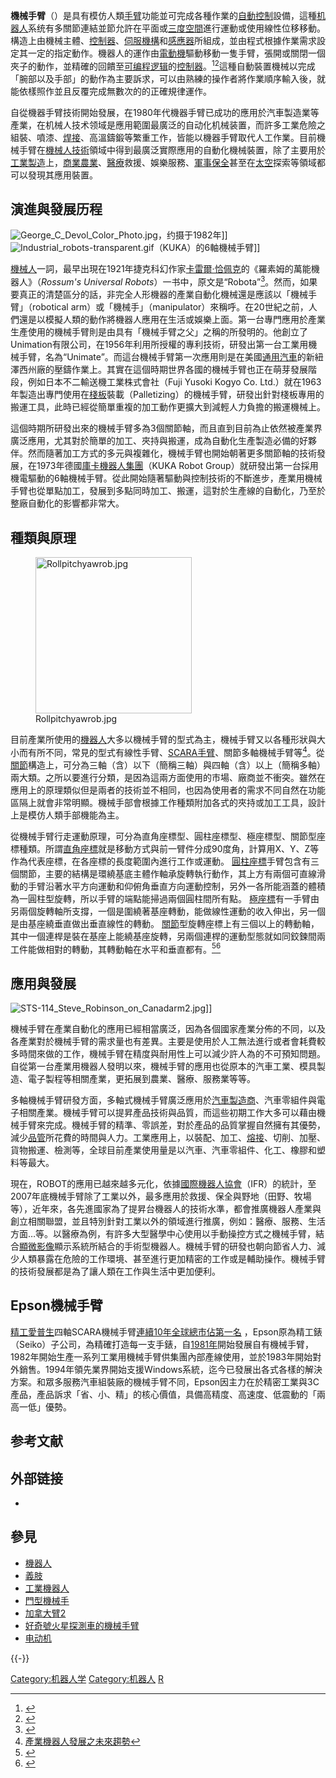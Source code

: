 '''機械手臂'''（{{lang-en|robotic arm}}）是具有模仿人類[[手臂|手臂]]功能並可完成各種作業的[[自動控制|自動控制]]設備，這種[[机器人|机器人]]系统有多關節連結並節允許在平面或[[三度空間|三度空間]]進行運動或使用線性位移移動。構造上由機械主體、[[控制器|控制器]]、[[伺服機構|伺服機構]]和[[感應器|感應器]]所組成，並由程式根據作業需求設定其一定的指定動作。機器人的運作由[[電動機|電動機]]驅動移動一隻手臂，張開或關閉一個夾子的動作，並精確的回饋至[[可编程逻辑设备|可编程逻辑]]的[[控制器|控制器]]。<ref name="OSHA">{{cite web | language = en | publisher = OSHA | title = INDUSTRIAL ROBOTS AND ROBOT SYSTEM SAFETY | url = http://www.osha.gov/dts/osta/otm/otm_iv/otm_iv_4.html | author =  | date = 1999-01-20 | accessdate =  | archive-date = 2021-03-24 | archive-url = https://web.archive.org/web/20210324015641/https://www.osha.gov/dts/osta/otm/otm_iv/otm_iv_4.html | dead-url = no }}</ref><ref name="">{{cite web | language = en | publisher = University of Maryland | title = Paper on Space Robotics | url = http://www.ssl.umd.edu/projects/rangertsx/data/spacerobotics-UNDSPST470.pdf | author = Craig R. Carignan | date = 2002-05-26 | accessdate =  | page = pg 9 | archive-url = https://web.archive.org/web/20171116081657/http://www.ssl.umd.edu/projects/rangertsx/data/spacerobotics-UNDSPST470.pdf | archive-date = 2017-11-16 | dead-url = yes }}</ref>這種自動裝置機械以完成「腕部以及手部」的動作為主要訴求，可以由熟練的操作者將作業順序輸入後，就能依樣照作並且反覆完成無數次的的正確規律運作。{{R|圖鑑}}

自從機器手臂技術開始發展，在1980年代機器手臂已成功的應用於汽車製造業等產業，在机械人技术领域是應用範圍最廣泛的自动化机械装置，而許多工業危險之組裝、噴漆、[[焊接|焊接]]、高溫鑄鍛等繁重工作，皆能以機器手臂取代人工作業。{{R|核心}}目前機械手臂在[[機械人學|機械人技術]]領域中得到最廣泛實際應用的自動化機械裝置，除了主要用於[[工業|工業]][[製造|製造]]上，[[商業|商業]][[農業|農業]]、[[醫療|醫療]]救援、娛樂服務、[[軍事|軍事]][[保全|保全]]甚至在[[太空|太空]]探索等領域都可以發現其應用裝置。{{R|圖鑑}}

==演進與發展历程==
[[File:George_C_Devol_Color_Photo.jpg|thumb]]，约摄于1982年]]
[[File:Industrial_robots-transparent.gif|thumb]]（KUKA）的6軸機械手臂]]

[[機械人|機械人]]一詞，最早出現在1921年捷克科幻作家[[卡雷爾·恰佩克|卡雷爾·恰佩克]]的《羅素姆的萬能機器人》（''Rossum's Universal Robots''）一书中，原文是“Robota”<ref name="簡史">{{cite web | language = zh-tw | publisher = 環球科學 | title = 機器人發展簡史 | url = http://news.xinhuanet.com/tech/2007-02/01/content_5683606.htm | author =  | date = 2007年2月1日 | accessdate =  | archive-date = 2016年11月17日 | archive-url = https://web.archive.org/web/20161117210957/http://news.xinhuanet.com/tech/2007-02/01/content_5683606.htm | dead-url = no }}</ref>。然而，如果要真正的清楚區分的話，非完全人形機器的產業自動化機械還是應該以「機械手臂」（robotical arm）或「機械手」（manipulator）來稱呼。在20世紀之前，人們還是以模擬人類的動作將機器人應用在生活或娛樂上面。第一台專門應用於產業生產使用的機械手臂則是由具有「機械手臂之父」之稱的{{link-en|约瑟夫·恩格伯格|Joseph F. Engelberger}}所發明的。他創立了Unimation有限公司，在1956年利用{{link-en|喬治·迪沃爾|George Devol}}所授權的專利技術，研發出第一台工業用機械手臂，名為“Unimate”。而這台機械手臂第一次應用則是在美國[[通用汽車|通用汽車]]的新紐澤西州廠的壓鑄作業上。其實在這個時期世界各國的機械手臂也正在萌芽發展階段，例如日本不二輸送機工業株式會社（Fuji Yusoki Kogyo Co. Ltd.）就在1963年製造出專門使用在[[棧板|棧板]]裝載（Palletizing）的機械手臂，研發出針對棧板專用的搬運工具，此時已經從簡單重複的加工動作更擴大到減輕人力負擔的搬運機械上。{{R|MM}}

這個時期所研發出來的機械手臂多為3個關節軸，而且直到目前為止依然被產業界廣泛應用，尤其對於簡單的加工、夾持與搬運，成為自動化生產製造必備的好夥伴。然而隨著加工方式的多元與複雜化，機械手臂也開始朝著更多關節軸的技術發展，在1973年德國[[庫卡|庫卡機器人集團]]（KUKA Robot Group）就研發出第一台採用機電驅動的6軸機械手臂。從此開始隨著驅動與控制技術的不斷進步，產業用機械手臂也從單點加工，發展到多點同時加工、搬運，這對於生產線的自動化，乃至於整廠自動化的影響都非常大。{{R|MM}}

== 種類與原理 ==
[[File:Rollpitchyawrob.jpg|250px]]

目前產業所使用的[[機器人|機器人]]大多以機械手臂的型式為主，機械手臂又以各種形狀與大小而有所不同，常見的型式有線性手臂、[[SCARA手臂|SCARA手臂]]、關節多軸機械手臂等<ref>[http://www.robotworld.org.tw/data/for_trade1-d.php?News_ID=4942 產業機器人發展之未來趨勢]{{dead link|date=2018年1月 |bot=InternetArchiveBot |fix-attempted=yes }}</ref>。從[[關節|關節]]構造上，可分為三軸（含）以下（簡稱三軸）與四軸（含）以上（簡稱多軸）兩大類。之所以要進行分類，是因為這兩方面使用的市場、廠商並不衝突。雖然在應用上的原理類似但是兩者的技術並不相同，也因為使用者的需求不同自然在功能區隔上就會非常明顯{{R|M40}}。機械手部會根據工作種類附加各式的夾持或加工工具，設計上是模仿人類手部機能為主{{R|圖鑑}}。

從機械手臂行走運動原理，可分為直角座標型、圓柱座標型、極座標型、關節型座標種類。所謂[[直角座標|直角座標]]就是移動方式與前一臂件分成90度角，計算用X、Y、Z等作為代表座標，在各座標的長度範圍內進行工作或運動。
[[圓柱座標|圓柱座標]]手臂包含有三個關節，主要的結構是環繞基底主體作軸承旋轉執行動作，其上方有兩個可直線滑動的手臂沿著水平方向運動和仰俯角垂直方向運動控制，另外一各所能涵蓋的體積為一圓柱型旋轉，所以手臂的端點能掃過兩個圓柱間所有點。
[[極座標|極座標]]有一手臂由另兩個旋轉軸所支撐，一個是圍繞著基座轉動，能做線性運動的收入伸出，另一個是由基座繞垂直做出垂直線性的轉動。
[[關節|關節]]型旋轉座標上有三個以上的轉動軸，其中一個連桿是裝在基座上能繞基座旋轉，另兩個連桿的運動型態就如同鉸鍊間兩工件能做相對的轉動，其轉動軸在水平和垂直都有。<ref name="修">{{cite web| language =zh-tw| publisher =修平技術學院| title =機械手臂的種類與原理| url =http://ir.hit.edu.tw/dspace/bitstream/310993100/1589/1/BD9414.pdf| author =| date =| accessdate =2011-07-11}}{{dead link|date=2018年1月 |bot=InternetArchiveBot |fix-attempted=yes }}</ref><ref name="採">{{cite journal | language = zh-tw | authors = 李芳繁、王智立 | title =  | url =  | journal = 農業機械學刊 | volume = 第8卷 |issue = 第3期  | ISSN = 1019-0430 | page = 2 | date = 1999年9月 | accessdate = 2011-07-11  }}</ref>

==應用與發展==
[[File:STS-114_Steve_Robinson_on_Canadarm2.jpg|thumb]]]]

機械手臂在產業自動化的應用已經相當廣泛，因為各個國家產業分佈的不同，以及各產業對於機械手臂的需求量也有差異。主要是使用於人工無法進行或者會耗費較多時間來做的工作，機械手臂在精度與耐用性上可以減少許人為的不可預知問題。自從第一台產業用機器人發明以來，機械手臂的應用也從原本的汽車工業、模具製造、電子製程等相關產業，更拓展到農業、醫療、服務業等等。{{R|M40}}

多軸機械手臂研發方面，多軸式機械手臂廣泛應用於[[汽車製造|汽車製造商]]、汽車零組件與電子相關產業。機械手臂可以提昇產品技術與品質，而這些初期工作大多可以藉由機械手臂來完成。機械手臂的精準、零誤差，對於產品的品質掌握自然擁有其優勢，減少[[品管|品管]]所花費的時間與人力。工業應用上，以裝配、加工、[[熔接|熔接]]、切削、加壓、貨物搬運、檢測等，全球目前產業使用量是以汽車、汽車零組件、化工、橡膠和塑料等最大。{{R|M40}}

現在，ROBOT的應用已越來越多元化，依據[[國際機器人協會|國際機器人協會]]（IFR）的統計，至2007年底機械手臂除了工業以外，最多應用於救援、保全與野地（田野、牧場等），近年來，各先進國家為了提昇台機器人的技術水準，都會推廣機器人產業與創立相關聯盟，並且特別針對工業以外的領域進行推廣，例如：醫療、服務、生活方面…等。以醫療為例，有許多大型醫學中心使用以手動操控方式之機械手臂，結合[[显微图谱|顯微影像]]顯示系統所結合的手術型機器人。機械手臂的研發也朝向節省人力、減少人類暴露在危險的工作環境、甚至進行更加精密的工作或是輔助操作。機械手臂的技術發展都是為了讓人類在工作與生活中更加便利。{{R|M40}}
== Epson機械手臂 ==
[[精工愛普生|精工愛普生]]四軸SCARA機械手臂[https://www.youtube.com/watch?v=sVVLoJABDVM 連續10年全球總市佔第一名] {{Wayback|url=https://www.youtube.com/watch?v=sVVLoJABDVM |date=20210716110914 }}，Epson原為精工錶（Seiko）子公司，為精確打造每一支手錶，自[[1981年|1981年]]開始發展自有機械手臂，1982年開始生產一系列工業用機械手臂供集團內部產線使用，並於1983年開始對外銷售。1994年領先業界開始支援Windows系統，迄今已發展出各式各樣的解決方案。和眾多服務汽車組裝廠的機械手臂不同，Epson因主力在於精密工業與3C產品，產品訴求「省、小、精」的核心價值，具備高精度、高速度、低震動的「兩高一低」優勢。

== 参考文献 ==
{{Reflist |2 |refs =
<ref name="圖鑑"> {{cite book | language = zh-tw | author = 和田忠太 | others = 劉明成 譯 | title = 《機械構造解剖圖鑑》 | url =  | date = 1999年8月25日 | location =  | publisher = 世茂出版 |ISBN = 9575298543 | pages = 186-187 }}</ref>
<ref name="核心">{{cite web | language = zh-tw | publisher =  | title = 機器人核心技術-感測與感知 | url = http://www.robotworld.org.tw/data/for_trade1-d.php?News_ID=3093 | author = 陳永耀 | date = 2009-06-15 | accessdate = 2011-07-11 }}{{dead link|date=2018年1月 |bot=InternetArchiveBot |fix-attempted=yes }}</ref>
<ref name="MM">{{cite journal | language = zh-tw | author = 盧世元 | title = 機械手臂揮灑出自動化的願景 | url = http://tw.magv.com/reader.aspx?muid=89815 | journal = MM機械技術雜誌 | volume = 291期 | ISSN = 1029-6298 | pages = 36-39 | date = 2009-05-01 | access-date = 2011-07-11 | archive-url = https://archive.is/20130427025627/http://tw.magv.com/reader.aspx?muid=89815 | archive-date = 2013-04-27 | dead-url = yes }}</ref>
<ref name="M40">{{cite journal | language = zh-tw | author = 盧世元 | title = 機械手臂揮灑出自動化的願景 | url = http://tw.magv.com/reader.aspx?muid=89815 | journal = MM機械技術雜誌 | volume = 291期 | ISSN = 1029-6298 | pages = 40-45 | date = 2009-05-01 | access-date = 2011-07-11 | archive-url = https://archive.is/20130427025627/http://tw.magv.com/reader.aspx?muid=89815 | archive-date = 2013-04-27 | dead-url = yes }}</ref>

}}

== 外部链接 ==
* {{Commons category-inline|Handling robots}}


== 參見 ==
{{Portal box|机器人学|技术|工程}}
* [[機器人|機器人]]
* [[義肢|義肢]]
* [[工業機器人|工業機器人]]
* [[門型機械手|門型機械手]]
* [[加拿大臂2|加拿大臂2]]
* [[好奇號#机械手臂|好奇號火星探測車的機械手臂]]
* [[电动机|电动机]]

{{-}}
{{机器人学 |state = autocollapse}}

[[Category:机器人学|Category:机器人学]]
[[Category:机器人|Category:机器人]]
[[Category:机械工程|R]]